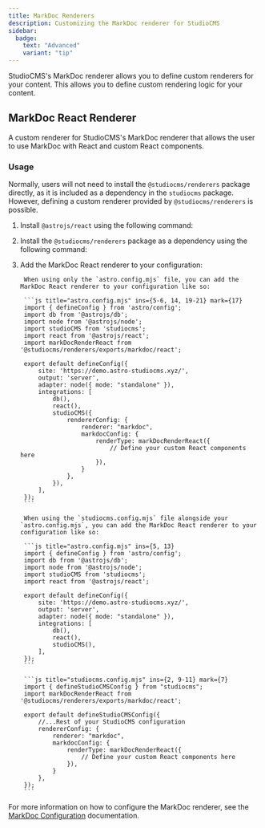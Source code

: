 ```yaml
---
title: MarkDoc Renderers
description: Customizing the MarkDoc renderer for StudioCMS
sidebar:
  badge:
    text: "Advanced"
    variant: "tip"
---
```



StudioCMS's MarkDoc renderer allows you to define custom renderers for your content. This allows you to define custom rendering logic for your content.

## MarkDoc React Renderer

A custom renderer for StudioCMS's MarkDoc renderer that allows the user to use MarkDoc with React and custom React components.

### Usage

Normally, users will not need to install the `@studiocms/renderers` package directly, as it is included as a dependency in the `studiocms` package. However, defining a custom renderer provided by `@studiocms/renderers` is possible.

<Steps>

1. Install `@astrojs/react` using the following command:

   <PackageManagers type="exec" pkg="astro" args="add @astrojs/react" />

2. Install the `@studiocms/renderers` package as a dependency using the following command:

   <PackageManagers pkg="@studiocms/renderers" />

3. Add the MarkDoc React renderer to your configuration:

    <Tabs syncKey="Config">
    <TabItem label="astro.config.mjs">

        When using only the `astro.config.mjs` file, you can add the MarkDoc React renderer to your configuration like so:

        ```js title="astro.config.mjs" ins={5-6, 14, 19-21} mark={17}
        import { defineConfig } from 'astro/config';
        import db from '@astrojs/db';
        import node from '@astrojs/node';
        import studioCMS from 'studiocms';
        import react from '@astrojs/react';
        import markDocRenderReact from '@studiocms/renderers/exports/markdoc/react';

        export default defineConfig({
            site: 'https://demo.astro-studiocms.xyz/',
            output: 'server',
            adapter: node({ mode: "standalone" }),
            integrations: [
                db(),
                react(),
                studioCMS({
                    rendererConfig: {
                        renderer: "markdoc",
                        markdocConfig: {
                            renderType: markDocRenderReact({
                                // Define your custom React components here
                            }), 
                        }
                    },
                }),
            ],
        });
        ```
    </TabItem>
        
    <TabItem label="studiocms.config.mjs">

        When using the `studiocms.config.mjs` file alongside your `astro.config.mjs`, you can add the MarkDoc React renderer to your configuration like so:

        ```js title="astro.config.mjs" ins={5, 13}
        import { defineConfig } from 'astro/config';
        import db from '@astrojs/db';
        import node from '@astrojs/node';
        import studioCMS from 'studiocms';
        import react from '@astrojs/react';

        export default defineConfig({
            site: 'https://demo.astro-studiocms.xyz/',
            output: 'server',
            adapter: node({ mode: "standalone" }),
            integrations: [
                db(),
                react(),
                studioCMS(),
            ],
        });
        ```

        ```js title="studiocms.config.mjs" ins={2, 9-11} mark={7}
        import { defineStudioCMSConfig } from "studiocms";
        import markDocRenderReact from '@studiocms/renderers/exports/markdoc/react';

        export default defineStudioCMSConfig({
            //...Rest of your StudioCMS configuration
            rendererConfig: {
                renderer: "markdoc",
                markdocConfig: {
                    renderType: markDocRenderReact({
                        // Define your custom React components here
                    }), 
                }
            },
        });
        ```
    </TabItem>
    </Tabs>
</Steps>

<ReadMore>For more information on how to configure the MarkDoc renderer, see the [MarkDoc Configuration](/config-reference/markdoc-config/) documentation.</ReadMore>
